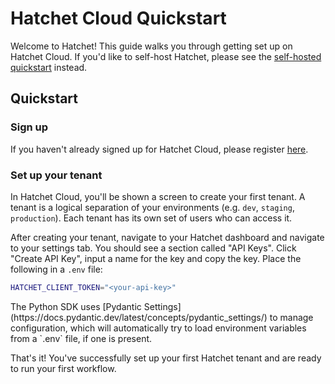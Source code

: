 
# Hatchet Cloud Quickstart

Welcome to Hatchet! This guide walks you through getting set up on Hatchet Cloud. If you'd like to self-host Hatchet, please see the [self-hosted quickstart](../../self-hosting/) instead.

## Quickstart

<Steps>

### Sign up

If you haven't already signed up for Hatchet Cloud, please register [here](https://cloud.onhatchet.run).

### Set up your tenant

In Hatchet Cloud, you'll be shown a screen to create your first tenant. A tenant is a logical separation of your environments (e.g. `dev`, `staging`, `production`). Each tenant has its own set of users who can access it.

After creating your tenant, navigate to your Hatchet dashboard and navigate to your settings tab. You should see a section called "API Keys". Click "Create API Key", input a name for the key and copy the key. Place the following in a `.env` file:

```sh
HATCHET_CLIENT_TOKEN="<your-api-key>"
```

<Callout type="info" emoji="💡">
  The Python SDK uses [Pydantic
  Settings](https://docs.pydantic.dev/latest/concepts/pydantic_settings/) to
  manage configuration, which will automatically try to load environment
  variables from a `.env` file, if one is present.
</Callout>

That's it! You've successfully set up your first Hatchet tenant and are ready to run your first workflow.

</Steps>
